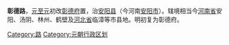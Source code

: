 {{Unreferenced|time=2020-04-03T01:26:14+00:00}}
'''彰德路'''，[[元|元]][[至元|至元]]初改[[彰德府|彰德府]]置，治[[安阳县|安阳县]]（今河南[[安阳市|安阳市]]）。辖境相当今[[河南省|河南省]]安阳、汤阴、林州、鹤壁及[[河北省|河北省]]临漳等市县地。明初复为彰德府。 

[[Category:路|Category:路]] 
[[Category:元朝行政区划|Category:元朝行政区划]]
{{元朝行政区划小作品}}